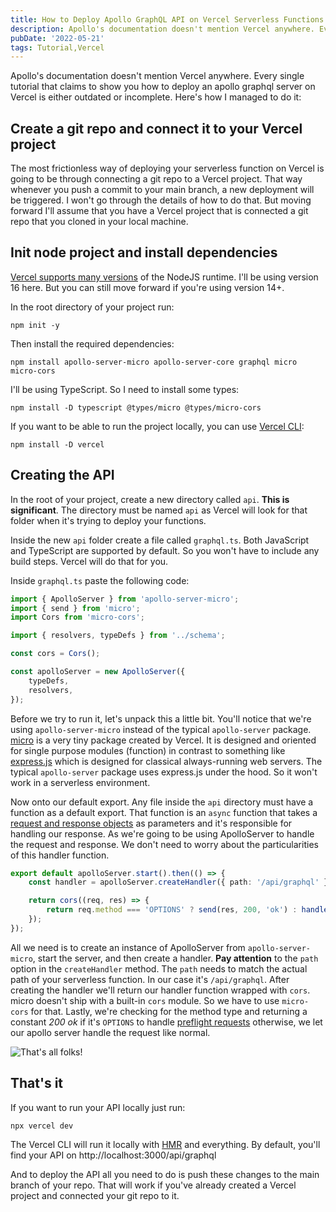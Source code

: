 ```yaml
---
title: How to Deploy Apollo GraphQL API on Vercel Serverless Functions
description: Apollo's documentation doesn't mention Vercel anywhere. Every single tutorial that claims to show you how to deploy an apollo graphql server on Vercel is either outdated or incomplete. Here's how I managed to do it
pubDate: '2022-05-21'
tags: Tutorial,Vercel
---
```


Apollo's documentation doesn't mention Vercel anywhere. Every single tutorial that claims to show you how to deploy an apollo graphql server on Vercel is either outdated or incomplete. Here's how I managed to do it:

## Create a git repo and connect it to your Vercel project

The most frictionless way of deploying your serverless function on Vercel is going to be through connecting a git repo to a Vercel project. That way whenever you push a commit to your main branch, a new deployment will be triggered. I won't go through the details of how to do that. But moving forward I'll assume that you have a Vercel project that is connected a git repo that you cloned in your local machine.

## Init node project and install dependencies

[Vercel supports many versions](https://vercel.com/docs/runtimes#official-runtimes/node-js/node-js-version) of the NodeJS runtime. I'll be using version 16 here. But you can still move forward if you're using version 14+.

In the root directory of your project run:

```shell
npm init -y
```

Then install the required dependencies:

```shell
npm install apollo-server-micro apollo-server-core graphql micro micro-cors
```

I'll be using TypeScript. So I need to install some types:

```shell
npm install -D typescript @types/micro @types/micro-cors
```

If you want to be able to run the project locally, you can use [Vercel CLI](https://vercel.com/docs/cli):

```shell
npm install -D vercel
```

## Creating the API

In the root of your project, create a new directory called `api`. **This is significant**. The directory must be named `api` as Vercel will look for that folder when it's trying to deploy your functions.

Inside the new `api` folder create a file called `graphql.ts`. Both JavaScript and TypeScript are supported by default. So you won't have to include any build steps. Vercel will do that for you.

Inside `graphql.ts` paste the following code:

```ts
import { ApolloServer } from 'apollo-server-micro';
import { send } from 'micro';
import Cors from 'micro-cors';

import { resolvers, typeDefs } from '../schema';

const cors = Cors();

const apolloServer = new ApolloServer({
	typeDefs,
	resolvers,
});
```

Before we try to run it, let's unpack this a little bit. You'll notice that we're using `apollo-server-micro` instead of the typical `apollo-server` package. [micro](https://github.com/vercel/micro) is a very tiny package created by Vercel. It is designed and oriented for single purpose modules (function) in contrast to something like [express.js](http://expressjs.com/) which is designed for classical always-running web servers. The typical `apollo-server` package uses express.js under the hood. So it won't work in a serverless environment.

Now onto our default export. Any file inside the `api` directory must have a function as a default export. That function is an `async` function that takes a [request and response objects](https://vercel.com/docs/runtimes#official-runtimes/node-js/node-js-request-and-response-objects) as parameters and it's responsible for handling our response. As we're going to be using ApolloServer to handle the request and response. We don't need to worry about the particularities of this handler function.

```ts
export default apolloServer.start().then(() => {
	const handler = apolloServer.createHandler({ path: '/api/graphql' });

	return cors((req, res) => {
		return req.method === 'OPTIONS' ? send(res, 200, 'ok') : handler(req, res);
	});
});
```

All we need is to create an instance of ApolloServer from `apollo-server-micro`, start the server, and then create a handler. **Pay attention** to the `path` option in the `createHandler` method. The `path` needs to match the actual path of your serverless function. In our case it's `/api/graphql`. After creating the handler we'll return our handler function wrapped with `cors`. micro doesn't ship with a built-in `cors` module. So we have to use `micro-cors` for that. Lastly, we're checking for the method type and returning a constant _200 ok_ if it's `OPTIONS` to handle [preflight requests](https://developer.mozilla.org/en-US/docs/Glossary/Preflight_request) otherwise, we let our apollo server handle the request like normal.

![That's all folks!](/content/how-to-deploy-apollo-graphql-api-on-vercel-serverless-functions/that's_all_folks.gif)

## That's it

If you want to run your API locally just run:

```shell
npx vercel dev
```

The Vercel CLI will run it locally with [HMR](https://webpack.js.org/concepts/hot-module-replacement/) and everything. By default, you'll find your API on http://localhost:3000/api/graphql

And to deploy the API all you need to do is push these changes to the main branch of your repo. That will work if you've already created a Vercel project and connected your git repo to it.
